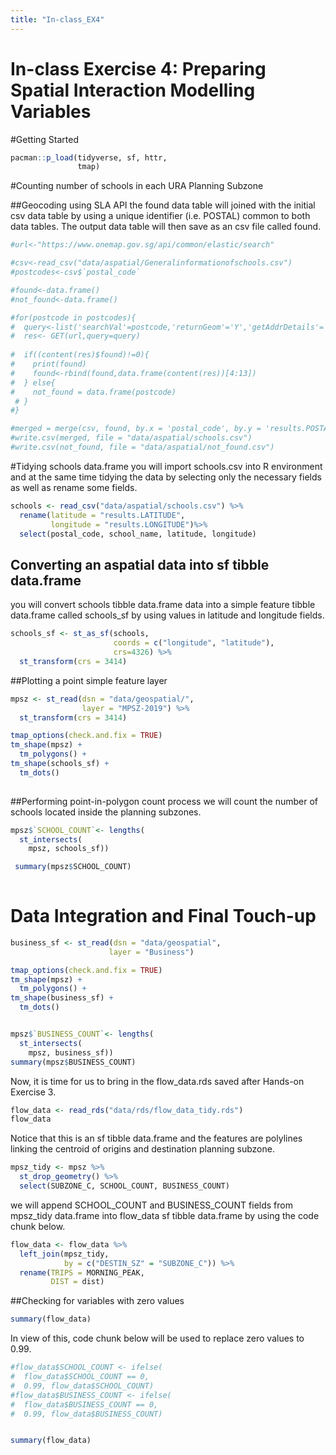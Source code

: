 ```yaml
---
title: "In-class_EX4"
---
```


# **In-class Exercise 4: Preparing Spatial Interaction Modelling Variables**

#Getting Started
```r
pacman::p_load(tidyverse, sf, httr,
               tmap)

```


#Counting number of schools in each URA Planning Subzone

##Geocoding using SLA API
 the found data table will joined with the initial csv data table by using a unique identifier (i.e. POSTAL) common to both data tables. The output data table will then save as an csv file called found.

```r
#url<-"https://www.onemap.gov.sg/api/common/elastic/search"

#csv<-read_csv("data/aspatial/Generalinformationofschools.csv")
#postcodes<-csv$`postal_code`

#found<-data.frame()
#not_found<-data.frame()

#for(postcode in postcodes){
#  query<-list('searchVal'=postcode,'returnGeom'='Y','getAddrDetails'='Y','pageNum'='1')
#  res<- GET(url,query=query)
  
#  if((content(res)$found)!=0){
#    print(found)
#    found<-rbind(found,data.frame(content(res))[4:13])
#  } else{
#    not_found = data.frame(postcode)
 # }
#}


```
 
```r
#merged = merge(csv, found, by.x = 'postal_code', by.y = 'results.POSTAL', all = TRUE)
#write.csv(merged, file = "data/aspatial/schools.csv")
#write.csv(not_found, file = "data/aspatial/not_found.csv")


```
 
#Tidying schools data.frame
you will import schools.csv into R environment and at the same time tidying the data by selecting only the necessary fields as well as rename some fields.
```r
schools <- read_csv("data/aspatial/schools.csv") %>%
  rename(latitude = "results.LATITUDE",
         longitude = "results.LONGITUDE")%>%
  select(postal_code, school_name, latitude, longitude)

```
## Converting an aspatial data into sf tibble data.frame
you will convert schools tibble data.frame data into a simple feature tibble data.frame called schools_sf by using values in latitude and longitude fields.
```r
schools_sf <- st_as_sf(schools, 
                       coords = c("longitude", "latitude"),
                       crs=4326) %>%
  st_transform(crs = 3414)

```
 
##Plotting a point simple feature layer
```r
mpsz <- st_read(dsn = "data/geospatial/",
                layer = "MPSZ-2019") %>%
  st_transform(crs = 3414)


```
```r
tmap_options(check.and.fix = TRUE)
tm_shape(mpsz) +
  tm_polygons() +
tm_shape(schools_sf) +
  tm_dots() 
 
```
 
##Performing point-in-polygon count process
we will count the number of schools located inside the planning subzones.
```r
mpsz$`SCHOOL_COUNT`<- lengths(
  st_intersects(
    mpsz, schools_sf))

```
 
```r
 summary(mpsz$SCHOOL_COUNT)
 
``` 
# Data Integration and Final Touch-up

```r
business_sf <- st_read(dsn = "data/geospatial",
                      layer = "Business")

```
```r
tmap_options(check.and.fix = TRUE)
tm_shape(mpsz) +
  tm_polygons() +
tm_shape(business_sf) +
  tm_dots()



```

```r

mpsz$`BUSINESS_COUNT`<- lengths(
  st_intersects(
    mpsz, business_sf))
summary(mpsz$BUSINESS_COUNT)


```

Now, it is time for us to bring in the flow_data.rds saved after Hands-on Exercise 3.

```r
flow_data <- read_rds("data/rds/flow_data_tidy.rds")
flow_data


```
Notice that this is an sf tibble data.frame and the features are polylines linking the centroid of origins and destination planning subzone.
```r
mpsz_tidy <- mpsz %>%
  st_drop_geometry() %>%
  select(SUBZONE_C, SCHOOL_COUNT, BUSINESS_COUNT)


```

we will append SCHOOL_COUNT and BUSINESS_COUNT fields from mpsz_tidy data.frame into flow_data sf tibble data.frame by using the code chunk below.

```r
flow_data <- flow_data %>%
  left_join(mpsz_tidy,
            by = c("DESTIN_SZ" = "SUBZONE_C")) %>%
  rename(TRIPS = MORNING_PEAK,
         DIST = dist)


```

##Checking for variables with zero values


```r
summary(flow_data)

```
In view of this, code chunk below will be used to replace zero values to 0.99.

```r
#flow_data$SCHOOL_COUNT <- ifelse(
#  flow_data$SCHOOL_COUNT == 0,
#  0.99, flow_data$SCHOOL_COUNT)
#flow_data$BUSINESS_COUNT <- ifelse(
#  flow_data$BUSINESS_COUNT == 0,
#  0.99, flow_data$BUSINESS_COUNT)



```

```r
summary(flow_data)

```











